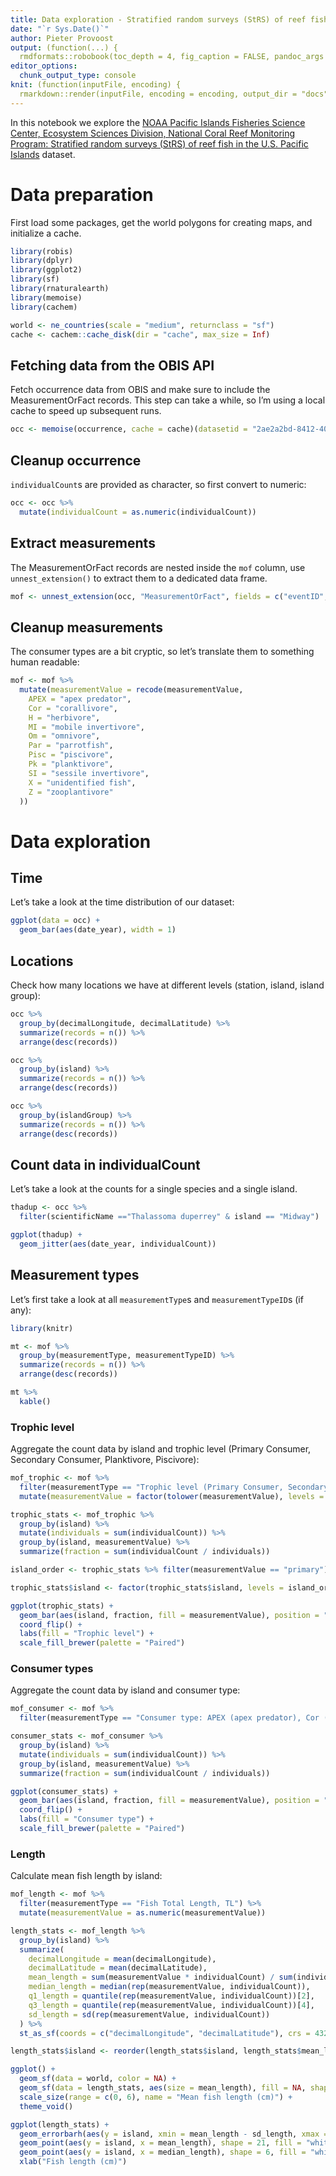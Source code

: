 ```yaml
---
title: Data exploration - Stratified random surveys (StRS) of reef fish in the U.S. Pacific Islands
date: "`r Sys.Date()`"
author: Pieter Provoost
output: (function(...) {
  rmdformats::robobook(toc_depth = 4, fig_caption = FALSE, pandoc_args = c("+RTS", "-K2000m", "-RTS"), ...) })
editor_options: 
  chunk_output_type: console
knit: (function(inputFile, encoding) {
  rmarkdown::render(inputFile, encoding = encoding, output_dir = "docs") })  
---
```


In this notebook we explore the [NOAA Pacific Islands Fisheries Science Center, Ecosystem Sciences Division, National Coral Reef Monitoring Program: Stratified random surveys (StRS) of reef fish in the U.S. Pacific Islands](https://obis.org/dataset/2ae2a2bd-8412-405b-8a9f-b71adc41d4c5) dataset.

# Data preparation

First load some packages, get the world polygons for creating maps, and initialize a cache.

```r
library(robis)
library(dplyr)
library(ggplot2)
library(sf)
library(rnaturalearth)
library(memoise)
library(cachem)

world <- ne_countries(scale = "medium", returnclass = "sf")
cache <- cachem::cache_disk(dir = "cache", max_size = Inf)
```

## Fetching data from the OBIS API

Fetch occurrence data from OBIS and make sure to include the MeasurementOrFact records. This step can take a while, so I'm using a local cache to speed up subsequent runs.

```r
occ <- memoise(occurrence, cache = cache)(datasetid = "2ae2a2bd-8412-405b-8a9f-b71adc41d4c5", mof = TRUE)
```

## Cleanup occurrence

`individualCount`s are provided as character, so first convert to numeric:

```r
occ <- occ %>%
  mutate(individualCount = as.numeric(individualCount))
```

## Extract measurements

The MeasurementOrFact records are nested inside the `mof` column, use `unnest_extension()` to extract them to a dedicated data frame.

```r
mof <- unnest_extension(occ, "MeasurementOrFact", fields = c("eventID", "scientificName", "year", "individualCount", "decimalLongitude", "decimalLatitude", "island", "islandGroup", "stateProvince"))
```

## Cleanup measurements

The consumer types are a bit cryptic, so let's translate them to something human readable:

```r
mof <- mof %>%
  mutate(measurementValue = recode(measurementValue, 
    APEX = "apex predator",
    Cor = "corallivore",
    H = "herbivore",
    MI = "mobile invertivore",
    Om = "omnivore",
    Par = "parrotfish",
    Pisc = "piscivore",
    Pk = "planktivore",
    SI = "sessile invertivore",
    X = "unidentified fish",
    Z = "zooplantivore"
  ))
```

# Data exploration
## Time

Let's take a look at the time distribution of our dataset:

```r
ggplot(data = occ) + 
  geom_bar(aes(date_year), width = 1)
```

## Locations

Check how many locations we have at different levels (station, island, island group):

```r
occ %>%
  group_by(decimalLongitude, decimalLatitude) %>%
  summarize(records = n()) %>%
  arrange(desc(records))
```

```r
occ %>%
  group_by(island) %>%
  summarize(records = n()) %>%
  arrange(desc(records))
```

```r
occ %>%
  group_by(islandGroup) %>%
  summarize(records = n()) %>%
  arrange(desc(records))
```

## Count data in individualCount

Let's take a look at the counts for a single species and a single island.

```r
thadup <- occ %>%
  filter(scientificName =="Thalassoma duperrey" & island == "Midway")

ggplot(thadup) +
  geom_jitter(aes(date_year, individualCount))
```

## Measurement types

Let's first take a look at all `measurementType`s and `measurementTypeID`s (if any):

```r
library(knitr)

mt <- mof %>%
  group_by(measurementType, measurementTypeID) %>%
  summarize(records = n()) %>%
  arrange(desc(records))

mt %>%
  kable()
```

### Trophic level

Aggregate the count data by island and trophic level (Primary Consumer, Secondary Consumer, Planktivore, Piscivore):

```r
mof_trophic <- mof %>%
  filter(measurementType == "Trophic level (Primary Consumer, Secondary Consumer, Planktivore, Piscivore)" & !is.na(individualCount)) %>%
  mutate(measurementValue = factor(tolower(measurementValue), levels = c("piscivore", "planktivore", "secondary", "primary")))

trophic_stats <- mof_trophic %>%
  group_by(island) %>%
  mutate(individuals = sum(individualCount)) %>%
  group_by(island, measurementValue) %>%
  summarize(fraction = sum(individualCount / individuals))

island_order <- trophic_stats %>% filter(measurementValue == "primary") %>% arrange(fraction) %>% pull(island)

trophic_stats$island <- factor(trophic_stats$island, levels = island_order)

ggplot(trophic_stats) +
  geom_bar(aes(island, fraction, fill = measurementValue), position = "stack", stat = "identity") +
  coord_flip() +
  labs(fill = "Trophic level") +
  scale_fill_brewer(palette = "Paired")
```

### Consumer types

Aggregate the count data by island and consumer type:

```r
mof_consumer <- mof %>%
  filter(measurementType == "Consumer type: APEX (apex predator), Cor (corallivore), H (herbivore), MI (mobile invertivore), Om (Omnivore), Par (parrotfish), Pisc (piscivore), Pk (planktivore), SI (sessile invertivore), X (if unidentified fish), Z (zooplantivore)" & !is.na(individualCount))

consumer_stats <- mof_consumer %>%
  group_by(island) %>%
  mutate(individuals = sum(individualCount)) %>%
  group_by(island, measurementValue) %>%
  summarize(fraction = sum(individualCount / individuals))

ggplot(consumer_stats) +
  geom_bar(aes(island, fraction, fill = measurementValue), position = "stack", stat = "identity") +
  coord_flip() +
  labs(fill = "Consumer type") +
  scale_fill_brewer(palette = "Paired")
```

### Length

Calculate mean fish length by island:

```r
mof_length <- mof %>%
  filter(measurementType == "Fish Total Length, TL") %>%
  mutate(measurementValue = as.numeric(measurementValue))

length_stats <- mof_length %>%
  group_by(island) %>%
  summarize(
    decimalLongitude = mean(decimalLongitude),
    decimalLatitude = mean(decimalLatitude),
    mean_length = sum(measurementValue * individualCount) / sum(individualCount),
    median_length = median(rep(measurementValue, individualCount)),
    q1_length = quantile(rep(measurementValue, individualCount))[2],
    q3_length = quantile(rep(measurementValue, individualCount))[4],
    sd_length = sd(rep(measurementValue, individualCount))
  ) %>%
  st_as_sf(coords = c("decimalLongitude", "decimalLatitude"), crs = 4326)

length_stats$island <- reorder(length_stats$island, length_stats$mean_length)

ggplot() + 
  geom_sf(data = world, color = NA) +
  geom_sf(data = length_stats, aes(size = mean_length), fill = NA, shape = 21) +
  scale_size(range = c(0, 6), name = "Mean fish length (cm)") +
  theme_void()

ggplot(length_stats) +
  geom_errorbarh(aes(y = island, xmin = mean_length - sd_length, xmax = mean_length + sd_length)) +
  geom_point(aes(y = island, x = mean_length), shape = 21, fill = "white", size = 3) +
  geom_point(aes(y = island, x = median_length), shape = 6, fill = "white", size = 2) +
  xlab("Fish length (cm)")
```

